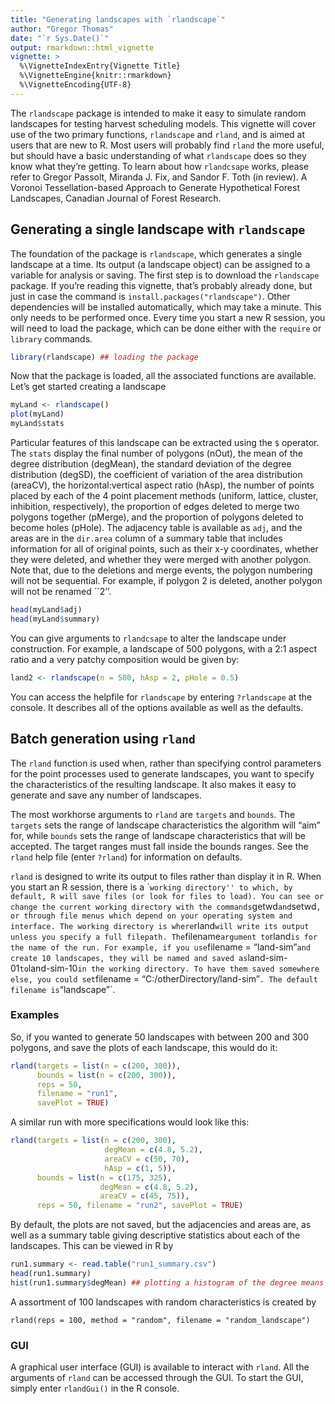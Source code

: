 ```yaml
---
title: "Generating landscapes with `rlandscape`"
author: "Gregor Thomas"
date: "`r Sys.Date()`"
output: rmarkdown::html_vignette
vignette: >
  %\VignetteIndexEntry{Vignette Title}
  %\VignetteEngine{knitr::rmarkdown}
  %\VignetteEncoding{UTF-8}
---
```


The `rlandscape` package is intended to make it easy to simulate random landscapes
for testing harvest scheduling models.
This vignette will cover use of the two primary functions,
`rlandscape` and `rland`, and is aimed at users that are new to R.
Most users will probably find `rland` the more useful,
but should have a basic understanding of what `rlandscape` does so they know what they're getting.
To learn about how `rlandcsape` works, please refer to
Gregor Passolt, Miranda J. Fix, and Sandor F. Toth (in review).
A Voronoi Tessellation-based Approach to Generate Hypothetical Forest Landscapes,
Canadian Journal of Forest Research.

## Generating a single landscape with `rlandscape`

The foundation of the package is `rlandscape`, which generates a single landscape at a time.
Its output (a landscape object) can be assigned to a variable for analysis or saving.
The first step is to download the `rlandscape` package.
If you're reading this vignette, that's probably already done, but just in case the command is
`install.packages("rlandscape")`.
Other dependencies will be installed automatically, which may take a minute.
This only needs to be performed once.
Every time you start a new R session, you will need to load the package, which can be done
either with the `require` or `library` commands.

```r
library(rlandscape) ## loading the package
```

Now that the package is loaded, all the associated functions are available.
Let's get started creating a landscape

```r
myLand <- rlandscape()
plot(myLand)
myLand$stats
```

Particular features of this landscape can be extracted using the `$` operator.
The `stats` display the final number of
polygons (nOut), the mean of the degree distribution (degMean),
the standard deviation of the degree distribution (degSD),
the coefficient of variation of the area distribution (areaCV),
the horizontal:vertical aspect ratio (hAsp),
the number of points placed by each of the 4 point placement methods (uniform, lattice, cluster,
inhibition, respectively),
the proportion of edges deleted to merge two polygons together (pMerge),
and the proportion of polygons deleted to become holes (pHole).
The adjacency table is available as `adj`, and the areas are in the `dir.area` column
of a summary table that includes information for all of original points, such as their x-y
coordinates, whether they were deleted, and whether they were merged with another polygon.
Note that, due to the deletions and merge events, the polygon numbering will not be sequential.
For example, if polygon 2 is deleted, another polygon will not be renamed ``2''.

```r
head(myLand$adj)
head(myLand$summary)
```


You can give arguments to `rlandcsape` to alter the landscape under construction.
For example, a landscape of 500 polygons, with a 2:1 aspect ratio and a very patchy composition
would be given by:

```r
land2 <- rlandscape(n = 500, hAsp = 2, pHole = 0.5)
```

You can access the helpfile for `rlandscape` by entering `?rlandscape` at the console.
It describes all of the options available as well as the defaults.


## Batch generation using `rland`

The `rland` function is used when, rather than specifying control parameters for the
point processes used to generate landscapes, you want to specify the characteristics of the
resulting landscape. It also makes it easy to generate and save any number of landscapes.

The most workhorse arguments to `rland` are `targets` and `bounds`.
The `targets` sets the range of landscape characteristics the algorithm will "aim" for, while
`bounds` sets the range of landscape characteristics that will be accepted.
The target ranges must fall inside the bounds ranges.
See the `rland` help file (enter `?rland`) for information on defaults.

`rland` is designed to write its output to files rather than display it in R. 
When you start an R session, there is a ``working directory'' to which, by default, R will save
files (or look for files to load).
You can see or change the current working directory with the commands
`getwd` and `setwd`, or through file menus which depend on your operating system
and interface.
The working directory is where `rland` will write its output unless you specify a full filepath.
The `filename` argument to `rland` is for the name of the run.
For example, if you use `filename = "land-sim"`
and create 10 landscapes, they will be named
and saved as `land-sim-01` to `land-sim-10` in the working directory.
To have them saved somewhere else, you could set
`filename = "C:/otherDirectory/land-sim"`.
The default filename is `"landscape"`.

### Examples
So, if you wanted to generate 50 landscapes with between 200 and 300 polygons, 
and save the plots of each landscape, this would do it:

```r
rland(targets = list(n = c(200, 300)),
      bounds = list(n = c(200, 300)),
      reps = 50,
      filename = "run1",
      savePlot = TRUE)
```

A similar run with more specifications would look like this:

```r
rland(targets = list(n = c(200, 300),
                     degMean = c(4.8, 5.2),
                     areaCV = c(50, 70),
                     hAsp = c(1, 5)),
      bounds = list(n = c(175, 325),
                    degMean = c(4.8, 5.2),
                    areaCV = c(45, 75)),
      reps = 50, filename = "run2", savePlot = TRUE)
```

By default, the plots are not saved, but the adjacencies and areas are, as well as a summary
table giving descriptive statistics about each of the landscapes. This can be viewed in R by

```r
run1.summary <- read.table("run1_summary.csv")
head(run1.summary)
hist(run1.summary$degMean) ## plotting a histogram of the degree means
```

A assortment of 100 landscapes with random characteristics is created by

```
rland(reps = 100, method = "random", filename = "random_landscape")
```

### GUI

A graphical user interface (GUI) is available to interact with `rland`.
All the arguments of `rland` can be accessed through the GUI.
To start the GUI, simply enter `rlandGui()` in the R console.
